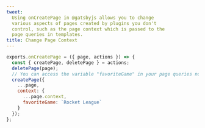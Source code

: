 ```yaml
---
tweet:
  Using onCreatePage in @gatsbyjs allows you to change
  various aspects of pages created by plugins you don't
  control, such as the page context which is passed to the
  page queries in templates.
title: Change Page Context
---
```


```js
exports.onCreatePage = ({ page, actions }) => {
  const { createPage, deletePage } = actions;
  deletePage(page);
  // You can access the variable "favoriteGame" in your page queries now
  createPage({
    ...page,
    context: {
      ...page.context,
      favoriteGame: `Rocket League`
    }
  });
};
```
